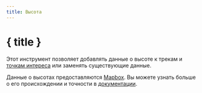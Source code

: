 ```yaml
---
title: Высота
---
```


<script>
</script>

# <MountainSnow size="24" class="inline-block" style="margin-bottom: 5px" /> { title }

Этот инструмент позволяет добавлять данные о высоте к трекам и [точкам интереса](../gpx) или заменять существующие данные.

<div class="flex flex-row justify-center">
    <Elevation class="text-foreground p-3 border rounded-md shadow-lg" />
</div>

<DocsNote>

Данные о высотах предоставляются <a href="https://mapbox.com" target="_blank">Mapbox</a>.
Вы можете узнать больше о его происхождении и точности в <a href="https://docs.mapbox.com/data/tilesets/reference/mapbox-terrain-dem-v1/#elevation-data" target="_blank">документации</a>.

</DocsNote>

